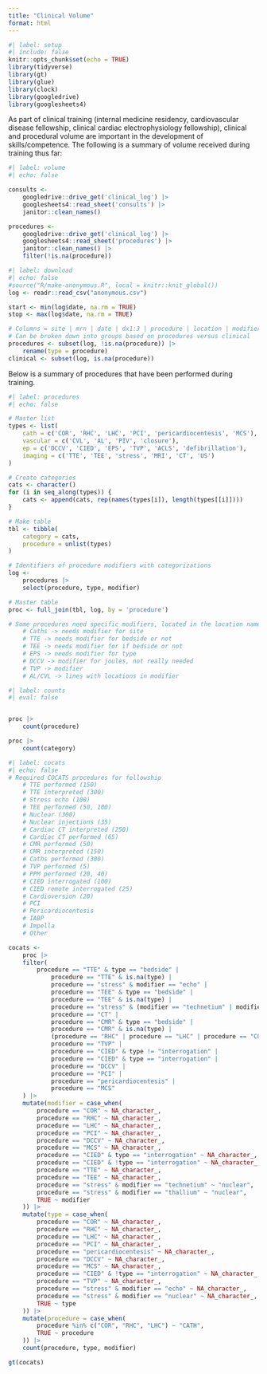 ```yaml
---
title: "Clinical Volume"
format: html
---
```


```r
#| label: setup
#| include: false
knitr::opts_chunk$set(echo = TRUE)
library(tidyverse)
library(gt)
library(glue)
library(clock)
library(googledrive)
library(googlesheets4)
```

As part of clinical training (internal medicine residency, cardiovascular disease fellowship, clinical cardiac electrophysiology fellowship), clinical and procedural volume are important in the development of skills/competence. The following is a summary of volume received during training thus far: 

```r
#| label: volume
#| echo: false

consults <-
	googledrive::drive_get('clinical_log') |>
	googlesheets4::read_sheet('consults') |>
	janitor::clean_names()

procedures <-
	googledrive::drive_get('clinical_log') |>
	googlesheets4::read_sheet('procedures') |>
	janitor::clean_names() |>
	filter(!is.na(procedure))
```


```r
#| label: download
#| echo: false
#source("R/make-anonymous.R", local = knitr::knit_global())
log <- readr::read_csv("anonymous.csv") 

start <- min(log$date, na.rm = TRUE)
stop <- max(log$date, na.rm = TRUE)

# Columns = site | mrn | date | dx1:3 | procedure | location | modifier | notes | special
# Can be broken down into groups based on procedures versus clinical 
procedures <- subset(log, !is.na(procedure)) |>
	rename(type = procedure)
clinical <- subset(log, is.na(procedure))
```

Below is a summary of procedures that have been performed during training.

```r
#| label: procedures
#| echo: false

# Master list
types <- list(
	cath = c('COR', 'RHC', 'LHC', 'PCI', 'pericardiocentesis', 'MCS'),
	vascular = c('CVL', 'AL', 'PIV', 'closure'),
	ep = c('DCCV', 'CIED', 'EPS', 'TVP', 'ACLS', 'defibrillation'),
	imaging = c('TTE', 'TEE', 'stress', 'MRI', 'CT', 'US')
)

# Create categories
cats <- character()
for (i in seq_along(types)) {
	cats <- append(cats, rep(names(types[i]), length(types[[i]])))
}

# Make table
tbl <- tibble(
	category = cats,
	procedure = unlist(types)
)

# Identifiers of procedure modifiers with categorizations
log <-
	procedures |>
	select(procedure, type, modifier) 

# Master table
proc <- full_join(tbl, log, by = 'procedure')

# Some procedures need specific modifiers, located in the location name
	# Caths -> needs modifier for site
	# TTE -> needs modifier for bedside or not
	# TEE -> needs modifier for if bedside or not
	# EPS -> needs modifier for type
	# DCCV -> modifier for joules, not really needed
	# TVP -> modifier
	# AL/CVL -> lines with locations in modifier

```


```r
#| label: counts
#| eval: false


proc |>
	count(procedure) 

proc |>
	count(category)
```	

```r
#| label: cocats
#| echo: false
# Required COCATS procedures for fellowship
	# TTE performed (150)
	# TTE interpreted (300)
	# Stress echo (100)
	# TEE performed (50, 100)
	# Nuclear (300)
	# Nuclear injections (35)
	# Cardiac CT interpreted (250)
	# Cardiac CT performed (65)
	# CMR performed (50)
	# CMR interpreted (150)
	# Caths performed (300)
	# TVP performed (5)
	# PPM performed (20, 40)
	# CIED interrogated (100)
	# CIED remote interrogated (25)
	# Cardioversion (20)
	# PCI
	# Pericardiocentesis
	# IABP
	# Impella
	# Other

cocats <- 
	proc |>
	filter(
		procedure == "TTE" & type == "bedside" |
			procedure == "TTE" & is.na(type) |
			procedure == "stress" & modifier == "echo" |
			procedure == "TEE" & type == "bedside" |
			procedure == "TEE" & is.na(type) |
			procedure == "stress" & (modifier == "technetium" | modifier == "thallium") |
			procedure == "CT" |
			procedure == "CMR" & type == "bedside" |
			procedure == "CMR" & is.na(type) |
			(procedure == "RHC" | procedure == "LHC" | procedure == "COR") |
			procedure == "TVP" |
			procedure == "CIED" & type != "interrogation" |
			procedure == "CIED" & type == "interrogation" |
			procedure == "DCCV" |
			procedure == "PCI" |
			procedure == "pericardiocentesis" |
			procedure == "MCS" 
	) |>
	mutate(modifier = case_when(
		procedure == "COR" ~ NA_character_,
		procedure == "RHC" ~ NA_character_,
		procedure == "LHC" ~ NA_character_,
		procedure == "PCI" ~ NA_character_,
		procedure == "DCCV" ~ NA_character_,
		procedure == "MCS" ~ NA_character_,
		procedure == "CIED" & type == "interrogation" ~ NA_character_,
		procedure == "CIED" & !type == "interrogation" ~ NA_character_,
		procedure == "TTE" ~ NA_character_,
		procedure == "TEE" ~ NA_character_,
		procedure == "stress" & modifier == "technetium" ~ "nuclear",
		procedure == "stress" & modifier == "thallium" ~ "nuclear",
		TRUE ~ modifier
	)) |>
	mutate(type = case_when(
		procedure == "COR" ~ NA_character_,
		procedure == "RHC" ~ NA_character_,
		procedure == "LHC" ~ NA_character_,
		procedure == "PCI" ~ NA_character_,
		procedure == "pericardiocentesis" ~ NA_character_,
		procedure == "DCCV" ~ NA_character_,
		procedure == "MCS" ~ NA_character_,
		procedure == "CIED" & !type == "interrogation" ~ NA_character_,
		procedure == "TVP" ~ NA_character_,
		procedure == "stress" & modifier == "echo" ~ NA_character_,
		procedure == "stress" & modifier == "nuclear" ~ NA_character_,
		TRUE ~ type
	)) |>
	mutate(procedure = case_when(
		procedure %in% c("COR", "RHC", "LHC") ~ "CATH",
		TRUE ~ procedure
	)) |>
	count(procedure, type, modifier) 

gt(cocats)
```

